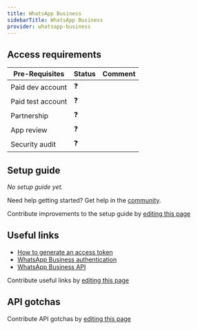 ```yaml
---
title: WhatsApp Business
sidebarTitle: WhatsApp Business
provider: whatsapp-business
---
```




<Overview />
<PreBuiltTooling />
<PreBuiltUseCases />

## Access requirements
| Pre-Requisites | Status | Comment|
| - | - | - |
| Paid dev account | ❓ |  |
| Paid test account | ❓ |  |
| Partnership | ❓ | |
| App review | ❓ |  |
| Security audit | ❓ | |


## Setup guide

_No setup guide yet._

<Tip>Need help getting started? Get help in the [community](https://nango.dev/slack).</Tip>

<Note>Contribute improvements to the setup guide by [editing this page](https://github.com/nangohq/nango/tree/master/docs-v2/integrations/all/whatsapp-business.mdx)</Note>


## Useful links

- [How to generate an access token](https://developers.facebook.com/docs/whatsapp/solution-providers/get-started-for-solution-partners#get-access-token)
- [WhatsApp Business authentication](https://developers.facebook.com/blog/post/2022/12/05/auth-tokens/#:~:text=For%20any%20request%20to%20the,JWT%20or%20OAuth2%20tokens%20before.)
- [WhatsApp Business API](https://developers.facebook.com/docs/whatsapp)

<Note>Contribute useful links by [editing this page](https://github.com/nangohq/nango/tree/master/docs-v2/integrations/all/whatsapp-business.mdx)</Note>

## API gotchas

<Note>Contribute API gotchas by [editing this page](https://github.com/nangohq/nango/tree/master/docs-v2/integrations/all/whatsapp-business.mdx)</Note>

